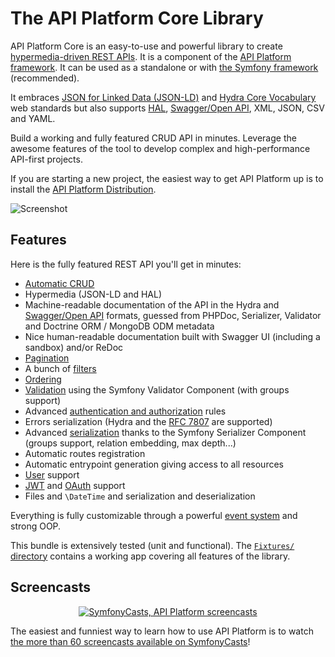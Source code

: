 # The API Platform Core Library

API Platform Core is an easy-to-use and powerful library to create [hypermedia-driven REST APIs](https://en.wikipedia.org/wiki/HATEOAS).
It is a component of the [API Platform framework](https://api-platform.com). It can be used as a standalone or with [the Symfony
framework](https://symfony.com) (recommended).

It embraces [JSON for Linked Data (JSON-LD)](https://json-ld.org/) and [Hydra Core Vocabulary](https://www.hydra-cg.com/) web
standards but also supports [HAL](https://stateless.co/hal_specification.html), [Swagger/Open API](https://www.openapis.org/), XML, JSON, CSV and YAML.

Build a working and fully featured CRUD API in minutes. Leverage the awesome features of the tool to develop complex and
high-performance API-first projects.

If you are starting a new project, the easiest way to get API Platform up is to install
the [API Platform Distribution](../distribution/index.md).

![Screenshot](../distribution/images/swagger-ui-1.png)

## Features

Here is the fully featured REST API you'll get in minutes:

-   [Automatic CRUD](operations.md)
-   Hypermedia (JSON-LD and HAL)
-   Machine-readable documentation of the API in the Hydra and [Swagger/Open API](openapi.md) formats,
    guessed from PHPDoc, Serializer, Validator and Doctrine ORM / MongoDB ODM metadata
-   Nice human-readable documentation built with Swagger UI (including a sandbox) and/or ReDoc
-   [Pagination](pagination.md)
-   A bunch of [filters](filters.md)
-   [Ordering](default-order.md)
-   [Validation](validation.md) using the Symfony Validator Component (with groups support)
-   Advanced [authentication and authorization](security.md) rules
-   Errors serialization (Hydra and the [RFC 7807](https://tools.ietf.org/html/rfc7807) are supported)
-   Advanced [serialization](serialization.md) thanks to the Symfony Serializer Component (groups support, relation embedding, max depth...)
-   Automatic routes registration
-   Automatic entrypoint generation giving access to all resources
-   [User](user.md) support
-   [JWT](jwt.md) and [OAuth](https://oauth.net/) support
-   Files and `\DateTime` and serialization and deserialization

Everything is fully customizable through a powerful [event system](events.md) and strong OOP.

This bundle is extensively tested (unit and functional). The [`Fixtures/` directory](https://github.com/api-platform/core/tree/main/tests/Fixtures) contains a working app covering all features of the library.

## Screencasts

<p align="center" class="symfonycasts"><a href="https://symfonycasts.com/tracks/rest?cid=apip#api-platform"><img src="../distribution/images/symfonycasts-player.png" alt="SymfonyCasts, API Platform screencasts"/></a></p>

The easiest and funniest way to learn how to use API Platform is to watch [the more than 60 screencasts available on SymfonyCasts](https://symfonycasts.com/tracks/rest?cid=apip#api-platform)!
